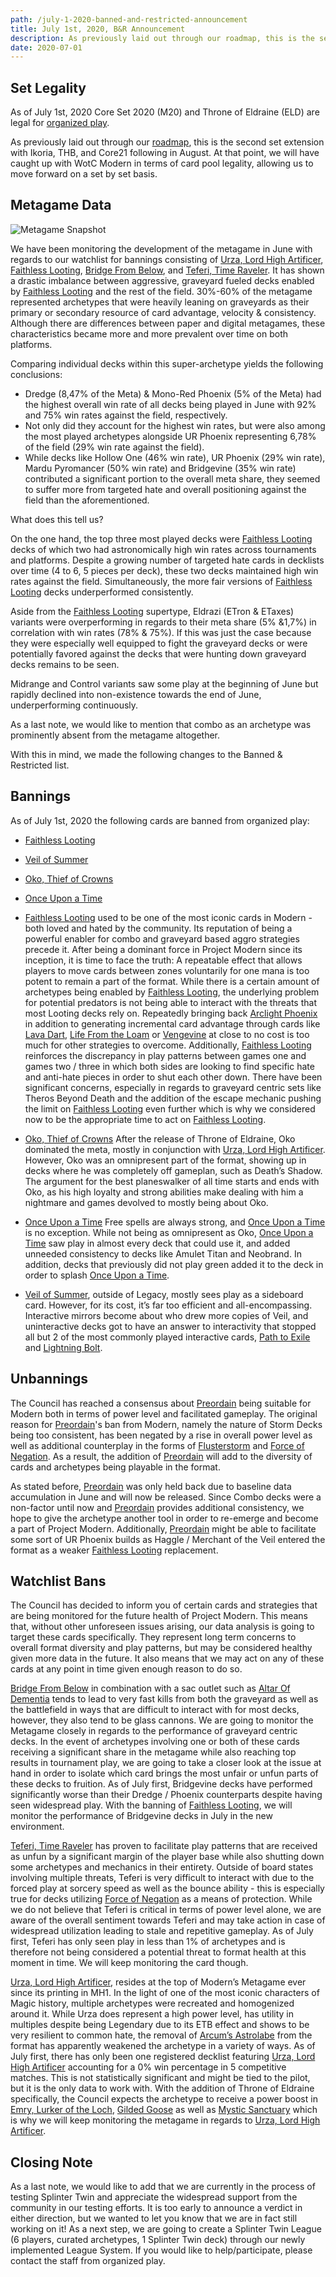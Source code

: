 ```yaml
---
path: /july-1-2020-banned-and-restricted-announcement
title: July 1st, 2020, B&R Announcement
description: As previously laid out through our roadmap, this is the second set extension with Ikoria, THB, and Core21 following in August
date: 2020-07-01
---
```


## Set Legality

As of July 1st, 2020 Core Set 2020 (M20) and Throne of Eldraine (ELD) are legal for [organized play](https://docs.google.com/document/d/1-F_6Ofi286X3D_1V0W2ifajOklR58ZfCsZhGw2lvcoc).

As previously laid out through our [roadmap](https://discord.com/channels/701518582118482004/711655703558881390), this is the second set extension with Ikoria, THB, and Core21 following in August. At that point, we will have caught up with WotC Modern in terms of card pool legality, allowing us to move forward on a set by set basis.

## Metagame Data

![Metagame Snapshot](july-first-metagame.png)

We have been monitoring the development of the metagame in June with regards to our watchlist for bannings consisting of [Urza, Lord High Artificer](https://scryfall.com/card/mh1/75/urza-lord-high-artificer), [Faithless Looting](https://scryfall.com/card/c19/140/faithless-looting), [Bridge From Below](https://scryfall.com/card/uma/87/bridge-from-below), and [Teferi, Time Raveler](https://scryfall.com/card/war/221/teferi-time-raveler). It has shown a drastic imbalance between aggressive, graveyard fueled decks enabled by [Faithless Looting](https://scryfall.com/card/c19/140/faithless-looting) and the rest of the field. 30%-60% of the metagame represented archetypes that were heavily leaning on graveyards as their primary or secondary resource of card advantage, velocity & consistency. Although there are differences between paper and digital metagames, these characteristics became more and more prevalent over time on both platforms.

Comparing individual decks within this super-archetype yields the following conclusions:

 - Dredge (8,47% of the Meta) & Mono-Red Phoenix (5% of the Meta) had the highest overall win rate of all decks being played in June with 92% and 75% win rates against the field, respectively.
 - Not only did they account for the highest win rates, but were also among the most played archetypes alongside UR Phoenix representing 6,78% of the field (29% win rate against the field).
 - While decks like Hollow One (46% win rate), UR Phoenix (29% win rate), Mardu Pyromancer (50% win rate) and Bridgevine (35% win rate) contributed a significant portion to the overall meta share, they seemed to suffer more from targeted hate and overall positioning against the field than the aforementioned.

What does this tell us?

On the one hand, the top three most played decks were [Faithless Looting](https://scryfall.com/card/c19/140/faithless-looting) decks of which two had astronomically high win rates across tournaments and platforms. Despite a growing number of targeted hate cards in decklists over time (4 to 6, 5 pieces per deck), these two decks maintained high win rates against the field. Simultaneously, the more fair versions of [Faithless Looting](https://scryfall.com/card/c19/140/faithless-looting) decks underperformed consistently.

Aside from the [Faithless Looting](https://scryfall.com/card/c19/140/faithless-looting) supertype, Eldrazi (ETron & ETaxes) variants were overperforming in regards to their meta share (5% &1,7%) in correlation with win rates (78% & 75%). If this was just the case because they were especially well equipped to fight the graveyard decks or were potentially favored against the decks that were hunting down graveyard decks remains to be seen.

Midrange and Control variants saw some play at the beginning of June but rapidly declined into non-existence towards the end of June, underperforming continuously.

As a last note, we would like to mention that combo as an archetype was prominently absent from the metagame altogether.

With this in mind, we made the following changes to the Banned & Restricted list.

## Bannings

As of July 1st, 2020 the following cards are banned from organized play:

 - [Faithless Looting](https://scryfall.com/card/c19/140/faithless-looting)
 - [Veil of Summer](https://scryfall.com/card/m20/198/veil-of-summer)
 - [Oko, Thief of Crowns](https://scryfall.com/card/eld/197/oko-thief-of-crowns)
 - [Once Upon a Time](https://scryfall.com/card/eld/169/once-upon-a-time)


 - [Faithless Looting](https://scryfall.com/card/c19/140/faithless-looting) used to be one of the most iconic cards in Modern - both loved and hated by the community. Its reputation of being a powerful enabler for combo and graveyard based aggro strategies precede it. After being a dominant force in Project Modern since its inception, it is time to face the truth: A repeatable effect that allows players to move cards between zones voluntarily for one mana is too potent to remain a part of the format. While there is a certain amount of archetypes being enabled by [Faithless Looting](https://scryfall.com/card/c19/140/faithless-looting), the underlying problem for potential predators is not being able to interact with the threats that most Looting decks rely on. Repeatedly bringing back [Arclight Phoenix](https://scryfall.com/card/grn/91/arclight-phoenix) in addition to generating incremental card advantage through cards like [Lava Dart](https://scryfall.com/card/mh1/134/lava-dart), [Life From the Loam](https://scryfall.com/card/uma/172/life-from-the-loam) or [Vengevine](https://scryfall.com/card/uma/189/vengevine) at close to no cost is too much for other strategies to overcome. Additionally, [Faithless Looting](https://scryfall.com/card/c19/140/faithless-looting) reinforces the discrepancy in play patterns between games one and games two / three in which both sides are looking to find specific hate and anti-hate pieces in order to shut each other down. There have been significant concerns, especially in regards to graveyard centric sets like Theros Beyond Death and the addition of the escape mechanic pushing the limit on [Faithless Looting](https://scryfall.com/card/c19/140/faithless-looting) even further which is why we considered now to be the appropriate time to act on [Faithless Looting](https://scryfall.com/card/c19/140/faithless-looting).

 - [Oko, Thief of Crowns](https://scryfall.com/card/eld/197/oko-thief-of-crowns) After the release of Throne of Eldraine, Oko dominated the meta, mostly in conjunction with [Urza, Lord High Artificer](https://scryfall.com/card/mh1/75/urza-lord-high-artificer). However, Oko was an omnipresent part of the format, showing up in decks where he was completely off gameplan, such as Death’s Shadow. The argument for the best planeswalker of all time starts and ends with Oko, as his high loyalty and strong abilities make dealing with him a nightmare and games devolved to mostly being about Oko.

 - [Once Upon a Time](https://scryfall.com/card/eld/169/once-upon-a-time) Free spells are always strong, and [Once Upon a Time](https://scryfall.com/card/eld/169/once-upon-a-time) is no exception. While not being as omnipresent as Oko, [Once Upon a Time](https://scryfall.com/card/eld/169/once-upon-a-time) saw play in almost every deck that could use it, and added unneeded consistency to decks like Amulet Titan and Neobrand. In addition, decks that previously did not play green added it to the deck in order to splash [Once Upon a Time](https://scryfall.com/card/eld/169/once-upon-a-time).

 - [Veil of Summer](https://scryfall.com/card/m20/198/veil-of-summer), outside of Legacy, mostly sees play as a sideboard card. However, for its cost, it’s far too efficient and all-encompassing. Interactive mirrors become about who drew more copies of Veil, and uninteractive decks got to have an answer to interactivity that stopped all but 2 of the most commonly played interactive cards, [Path to Exile](https://scryfall.com/card/cma/19/path-to-exile) and [Lightning Bolt](https://scryfall.com/card/a25/141/lightning-bolt).

## Unbannings

The Council has reached a consensus about [Preordain](https://scryfall.com/card/c15/101/preordain) being suitable for Modern both in terms of power level and facilitated gameplay. The original reason for [Preordain](https://scryfall.com/card/c15/101/preordain)'s ban from Modern, namely the nature of Storm Decks being too consistent, has been negated by a rise in overall power level as well as additional counterplay in the forms of [Flusterstorm](https://scryfall.com/card/ima/55/flusterstorm) and [Force of Negation](https://scryfall.com/card/mh1/52/force-of-negation). As a result, the addition of [Preordain](https://scryfall.com/card/c15/101/preordain) will add to the diversity of cards and archetypes being playable in the format.

As stated before, [Preordain](https://scryfall.com/card/c15/101/preordain) was only held back due to baseline data accumulation in June and will now be released. Since Combo decks were a non-factor until now and [Preordain](https://scryfall.com/card/c15/101/preordain) provides additional consistency, we hope to give the archetype another tool in order to re-emerge and become a part of Project Modern. Additionally, [Preordain](https://scryfall.com/card/c15/101/preordain) might be able to facilitate some sort of UR Phoenix builds as Haggle / Merchant of the Veil entered the format as a weaker [Faithless Looting](https://scryfall.com/card/c19/140/faithless-looting) replacement.

## Watchlist Bans

The Council has decided to inform you of certain cards and strategies that are being monitored for the future health of Project Modern. This means that, without other unforeseen issues arising, our data analysis is going to target these cards specifically. They represent long term concerns to overall format diversity and play patterns, but may be considered healthy given more data in the future. It also means that we may act on any of these cards at any point in time given enough reason to do so.

[Bridge From Below](https://scryfall.com/card/uma/87/bridge-from-below) in combination with a sac outlet such as [Altar Of Dementia](https://scryfall.com/card/mh1/218/altar-of-dementia) tends to lead to very fast kills from both the graveyard as well as the battlefield in ways that are difficult to interact with for most decks, however, they also tend to be glass cannons. We are going to monitor the Metagame closely in regards to the performance of graveyard centric decks. In the event of archetypes involving one or both of these cards receiving a significant share in the metagame while also reaching top results in tournament play, we are going to take a closer look at the issue at hand in order to isolate which card brings the most unfair or unfun parts of these decks to fruition. As of July first, Bridgevine decks have performed significantly worse than their Dredge / Phoenix counterparts despite having seen widespread play. With the banning of [Faithless Looting](https://scryfall.com/card/c19/140/faithless-looting), we will monitor the performance of Bridgevine decks in July in the new environment.

[Teferi, Time Raveler](https://scryfall.com/card/war/221/teferi-time-raveler) has proven to facilitate play patterns that are received as unfun by a significant margin of the player base while also shutting down some archetypes and mechanics in their entirety. Outside of board states involving multiple threats, Teferi is very difficult to interact with due to the forced play at sorcery speed as well as the bounce ability - this is especially true for decks utilizing [Force of Negation](https://scryfall.com/card/mh1/52/force-of-negation) as a means of protection. While we do not believe that Teferi is critical in terms of power level alone, we are aware of the overall sentiment towards Teferi and may take action in case of widespread utilization leading to stale and repetitive gameplay. As of July first, Teferi has only seen play in less than 1% of archetypes and is therefore not being considered a potential threat to format health at this moment in time. We will keep monitoring the card though.

[Urza, Lord High Artificer](https://scryfall.com/card/mh1/75/urza-lord-high-artificer), resides at the top of Modern’s Metagame ever since its printing in MH1. In the light of one of the most iconic characters of Magic history, multiple archetypes were recreated and homogenized around it. While Urza does represent a high power level, has utility in multiples despite being Legendary due to its ETB effect and shows to be very resilient to common hate, the removal of [Arcum’s Astrolabe](https://scryfall.com/card/mh1/220/arcums-astrolabe) from the format has apparently weakened the archetype in a variety of ways. As of July first, there has only been one registered decklist featuring [Urza, Lord High Artificer](https://scryfall.com/card/mh1/75/urza-lord-high-artificer) accounting for a 0% win percentage in 5 competitive matches. This is not statistically significant and might be tied to the pilot, but it is the only data to work with. With the addition of Throne of Eldraine specifically, the Council expects the archetype to receive a power boost in [Emry, Lurker of the Loch](https://scryfall.com/card/eld/43/emry-lurker-of-the-loch), [Gilded Goose](https://scryfall.com/card/eld/160/gilded-goose) as well as [Mystic Sanctuary](https://scryfall.com/card/eld/247/mystic-sanctuary) which is why we will keep monitoring the metagame in regards to [Urza, Lord High Artificer](https://scryfall.com/card/mh1/75/urza-lord-high-artificer).

## Closing Note

 As a last note, we would like to add that we are currently in the process of testing Splinter Twin and appreciate the widespread support from the community in our testing efforts. It is too early to announce a verdict in either direction, but we wanted to let you know that we are in fact still working on it! As a next step, we are going to create a Splinter Twin League (6 players, curated archetypes, 1 Splinter Twin deck) through our newly implemented League System. If you would like to help/participate, please contact the staff from organized play.
